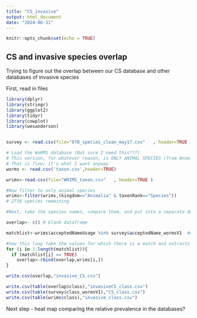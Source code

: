 ```yaml
---
title: "CS_invasive"
output: html_document
date: "2024-06-11"
---
```


```r
knitr::opts_chunk$set(echo = TRUE)
```

## CS and invasive species overlap

Trying to figure out the overlap between our CS database and other databases of invasive species

First, read in files

```r
library(dplyr)
library(stringr)
library(ggplot2)
library(tidyr)
library(cowplot)
library(wesanderson)


survey <- read.csv(file="978_species_clean_may17.csv"   , header=TRUE ) #Adjusted Nov 15 2023 to fix errors in duplicated species

# Load the WoRMS database (Not sure I need this???)
# This version, for whatever reason, is ONLY ANIMAL SPECIES (from Anne)
# That is fine; it's what I want anyway
worms <- read.csv('taxon.csv',header=TRUE) 

wrims<-read.csv(file="WRIMS_taxon.csv"   , header=TRUE )

#Now filter to only animal species
wrims<-filter(wrims,(kingdom=="Animalia" & taxonRank=="Species")) 
# 2716 species remaining

#Next, take the species names, compare them, and put into a separate database

overlap<- c() # blank dataframe

matchlist<-wrims$acceptedNameUsage %in% survey$acceptedName_wormsV1  #make vector of cases in wrims that have a match in the CS survey

#now this loop take the values for which there is a match and extracts them from the wrims set to make a dataframe
for (i in 1:length(matchlist)){
  if (matchlist[i] == TRUE)
    overlap<-rbind(overlap,wrims[i,])
}

write.csv(overlap,"invasive_CS.csv")

write.csv(table(overlap$class),"invasiveCS_class.csv")
write.csv(table(survey$class_wormsV1),"CS_class.csv")
write.csv(table(wrims$class),"invasive_class.csv")


```

Next step - heat map comparing the relative prevalence in the databases?